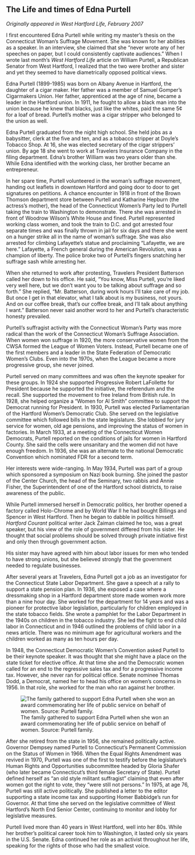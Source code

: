 ## The Life and times of Edna Purtell {-}

*Originally appeared in West Hartford Life, February 2007*

I first encountered Edna Purtell while writing my master’s thesis on the Connecticut Woman’s Suffrage Movement. She was known for her abilities as a speaker. In an interview, she claimed that she “never wrote any of her speeches on paper, but I could consistently captivate audiences.” When I wrote last month’s *West Hartford Life* article on William Purtell, a Republican Senator from West Hartford, I realized that the two were brother and sister and yet they seemed to have diametrically opposed political views.

Edna Purtell (1899-1985) was born on Albany Avenue in Hartford, the daughter of a cigar maker. Her father was a member of Samuel Gomper’s Cigarmakers Union. Her father, apprenticed at the age of nine, became a leader in the Hartford union. In 1911, he fought to allow a black man into the union because he knew that blacks, just like the whites, paid the same 5¢ for a loaf of bread. Purtell’s mother was a cigar stripper who belonged to the union as well.

Edna Purtell graduated from the night high school. She held jobs as a babysitter, clerk at the five and ten, and as a tobacco stripper at Doyle’s Tobacco Shop. At 16, she was elected secretary of the cigar strippers’ union. By age 18 she went to work at Travelers Insurance Company in the filing department. Edna’s brother William was two years older than she. While Edna identified with the working class, her brother became an entrepreneur.

In her spare time, Purtell volunteered in the woman’s suffrage movement, handing out leaflets in downtown Hartford and going door to door to get signatures on petitions. A chance encounter in 1918 in front of the Brown Thomson department store between Purtell and Katharine Hepburn (the actress’s mother), the head of the Connecticut Women’s Party led to Purtell taking the train to Washington to demonstrate. There she was arrested in front of Woodrow Wilson’s White House and fined. Purtell represented working class women, and took the train to D.C. and got arrested four separate times and was finally thrown in jail for six days and there she went on a hunger strike all in the name of woman’s suffrage. She was also arrested for climbing Lafayette’s statue and proclaiming “Lafayette, we are here.” Lafayette, a French general during the American Revolution, was a champion of liberty. The police broke two of Purtell’s fingers snatching her suffrage sash while arresting her.

When she returned to work after protesting, Travelers President Batterson called her down to his office. He said, "You know, Miss Purtell, you're liked very well here, but we don't want you to be talking about suffrage and so forth." She replied, "Mr. Batterson, during work hours I'll take care of my job. But once I get in that elevator, what I talk about is my business, not yours. And on our coffee break, that's our coffee break, and I'll talk about anything I want." Batterson never said another word to her and Purtell’s characteristic honesty prevailed.

Purtell’s suffragist activity with the Connecticut Woman’s Party was more radical than the work of the Connecticut Woman's Suffrage Association. When women won suffrage in 1920, the more conservative women from the CWSA formed the League of Women Voters. Instead, Purtell became one of the first members and a leader in the State Federation of Democratic Women’s Clubs. Even into the 1970s, when the League became a more progressive group, she never joined.

Purtell served on many committees and was often the keynote speaker for these groups. In 1924 she supported Progressive Robert LaFollette for President because he supported the initiative, the referendum and the recall. She supported the movement to free Ireland from British rule. In 1928, she helped organize a “Women for Al Smith” committee to support the Democrat running for President. In 1930, Purtell was elected Parliamentarian of the Hartford Women’s Democratic Club. She served on the legislative committee which followed bills in the state legislature. She lobbied for jury service for women, old age pensions, and improving the status of women in factories. In March 1933, at a meeting of the Connecticut Women Democrats, Purtell reported on the conditions of jails for women in Hartford County. She said the cells were unsanitary and the women did not have enough freedom. In 1936, she was an alternate to the national Democratic Convention which nominated FDR for a second term.

Her interests were wide-ranging. In May 1934, Purtell was part of a group which sponsored a symposium on Nazi book burning. She joined the pastor of the Center Church, the head of the Seminary, two rabbis and Annie Fisher, the Superintendent of one of the Hartford school districts, to raise awareness of the public.

While Purtell immersed herself in Democratic politics, her brother opened a factory called Holo-Chrome and by World War II he had bought Billings and Spencer in West Hartford. Then he began to dabble in politics himself. *Hartford Courant* political writer Jack Zaiman claimed he too, was a great speaker, but his view of the role of government differed from his sister. He thought that social problems should be solved through private initiative first and only then through government action.

His sister may have agreed with him about labor issues for men who tended to have strong unions, but she believed strongly that the government needed to regulate businesses.

After several years at Travelers, Edna Purtell got a job as an investigator for the Connecticut State Labor Department. She gave a speech at a rally to support a state pension plan. In 1936, she exposed a case where a dressmaking shop in a Hartford department store made women work more than a nine hour day. She worked for the department for 14 years and was a pioneer for protective labor legislation, particularly for children employed in the state tobacco fields. She wrote a pamphlet for the Labor Department in the 1940s on children in the tobacco industry. She led the fight to end child labor in Connecticut and in 1946 outlined the problems of child labor in a news article. There was no minimum age for agricultural workers and the children worked as many as ten hours per day.

In 1948, the Connecticut Democratic Women’s Convention asked Purtell to be their keynote speaker. It was thought that she might have a place on the state ticket for elective office. At that time she and the Democratic women called for an end to the regressive sales tax and for a progressive income tax. However, she never ran for political office. Senate nominee Thomas Dodd, a Democrat, named her to head his office on women’s concerns in 1956. In that role, she worked for the man who ran against her brother.

![The family gathered to support Edna Purtell when she won an award commemorating her life of public service on behalf of women. Source: Purtell family.](images/07-purtell.jpg)

After she retired from the state in 1956, she remained politically active. Governor Dempsey named Purtell to Connecticut’s Permanent Commission on the Status of Women in 1966. When the Equal Rights Amendment was revived in 1970, Purtell was one of the first to testify before the legislature’s Human Rights and Opportunities subcommittee headed by Gloria Shafer (who later became Connecticut’s third female Secretary of State). Purtell defined herself as “an old style militant suffragist” claiming that even after women got the right to vote, they “were still not persons.” In 1975, at age 76, Purtell was still active politically. She published a letter to the editor supporting a state income tax and supporting Homer Babbidge’s run for Governor. At that time she served on the legislative committee of West Hartford’s North End Senior Center, continuing to monitor and lobby for legislative measures.

Purtell lived more than 40 years in West Hartford, well into her 80s. While her brother’s political career took him to Washington, it lasted only six years in the U.S. Senate. Edna continued her role as an activist throughout her life, speaking for the rights of those who had the smallest voice.
